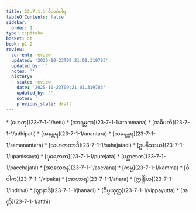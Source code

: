 ```yaml
---
title: 23.7.1.1 ဝိဘင်္ဂဝါရ
tableOfContents: false
sidebar:
  order: 1
type: tipitaka
basket: ab
book: p1-2
review:
  current: review
  updated: '2025-10-23T09:21:01.319783'
  updated_by: ''
  notes: ''
  history:
  - state: review
    date: '2025-10-23T09:21:01.319783'
    updated_by: ''
    notes: ''
    previous_state: draft
---
```



<ReviewStatus review={frontmatter.review} showDetails={true} />

<HypothesisAnnotation frontmatter={frontmatter} />

<DynamicBreadcrumb />



<TableOfContents book="p1-2" section="23.7.1.1">
* [ဟေတု](23-7-1-1/hetu)
* [အာရမ္မဏ](23-7-1-1/arammana)
* [အဓိပတိ](23-7-1-1/adhipati)
* [အနန္တရ](23-7-1-1/anantara)
* [သမနန္တရ](23-7-1-1/samanantara)
* [သဟဇာတာဒိ](23-7-1-1/sahajatadi)
* [ဥပနိဿယ](23-7-1-1/upanissaya)
* [ပုရေဇာတ](23-7-1-1/purejata)
* [ပစ္ဆာဇာတ](23-7-1-1/pacchajata)
* [အာသေဝန](23-7-1-1/asevana)
* [ကမ္မ](23-7-1-1/kamma)
* [ဝိပါက](23-7-1-1/vipaka)
* [အာဟာရ](23-7-1-1/ahara)
* [ဣန္ဒြိယ](23-7-1-1/indriya)
* [ဈာနာဒိ](23-7-1-1/jhanadi)
* [ဝိပ္ပယုတ္တ](23-7-1-1/vippayutta)
* [အတ္ထိ](23-7-1-1/atthi)
</TableOfContents>
